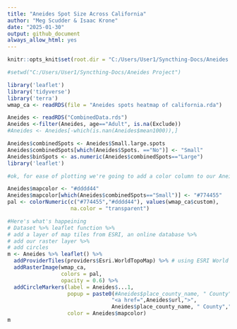 ```yaml
---
title: "Aneides Spot Size Across California"
author: "Meg Scudder & Isaac Krone"
date: "2025-01-30"
output: github_document
always_allow_html: yes
---
```

```r
knitr::opts_knit$set(root.dir = "C:/Users/User1/Syncthing-Docs/Aneides Project")
```

```r
#setwd("C:/Users/User1/Syncthing-Docs/Aneides Project")

library('leaflet')
library('tidyverse')
library('terra')
wmap_ca <- readRDS(file = "Aneides spots heatmap of california.rda")

Aneides <- readRDS("CombinedData.rds")
Aneides <-filter(Aneides, age=="Adult", is.na(Exclude))
#Aneides <- Aneides[-which(is.nan(Aneides$mean1000)),]

Aneides$combinedSpots <- Aneides$Small.large.spots
Aneides$combinedSpots[which(Aneides$Spots. =="No")] <- "Small"
Aneides$binSpots <- as.numeric(Aneides$combinedSpots=="Large")
library('leaflet')

#ok, for ease of plotting we're going to add a color column to our Aneides data

Aneides$mapcolor <- "#dddd44"
Aneides$mapcolor[which(Aneides$combinedSpots=="Small")] <- "#774455"
pal <- colorNumeric(c("#774455","#dddd44"), values(wmap_ca$custom),
                    na.color = "transparent")

#Here's what's happeining
# Dataset %>% leaflet function %>% 
# add a layer of map tiles from ESRI, an online database %>%
# add our raster layer %>%
# add circles
m <- Aneides %>% leaflet() %>%
  addProviderTiles(providers$Esri.WorldTopoMap) %>% # using ESRI World Topo for the background map tiles
  addRasterImage(wmap_ca, 
                 colors = pal,
                 opacity = 0.6) %>%
  addCircleMarkers(label = Aneides$...1,
                   popup = paste0(#Aneides$place_county_name, " County","<br>",
                                 "<a href=",Aneides$url,">",
                                 Aneides$place_county_name, " County","</a>"),
                   color = Aneides$mapcolor)
m
```


